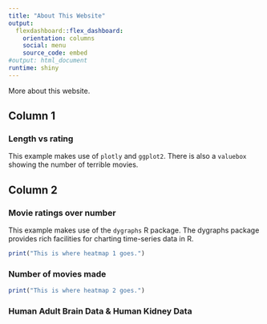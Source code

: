 ```yaml
---
title: "About This Website"
output:
  flexdashboard::flex_dashboard:
    orientation: columns
    social: menu
    source_code: embed
#output: html_document
runtime: shiny
---
```

  
  More about this website.
  
Column 1 {data-width=400}
------------------------------------
### Length vs rating

This example makes use of `plotly` and `ggplot2`. There is also a `valuebox` showing the number
of terrible movies.

Column 2 {data-width=400}
-------------------------------------

### Movie ratings over number

This example makes use of the `dygraphs` R package. The dygraphs
package provides rich facilities for charting time-series data 
in R. 

```r
print("This is where heatmap 1 goes.")
```

### Number of movies made

```r
print("This is where heatmap 2 goes.")
```

### Human Adult Brain Data & Human Kidney Data
